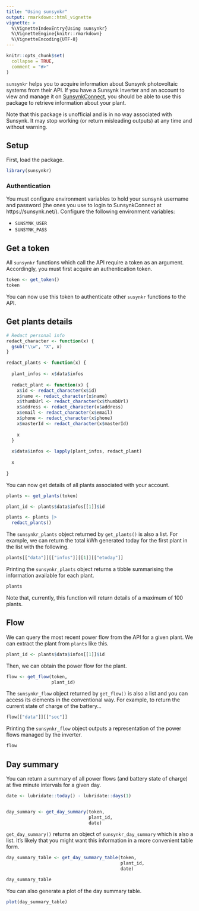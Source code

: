 ```yaml
---
title: "Using sunsynkr"
output: rmarkdown::html_vignette
vignette: >
  %\VignetteIndexEntry{Using sunsynkr}
  %\VignetteEngine{knitr::rmarkdown}
  %\VignetteEncoding{UTF-8}
---
```


```r
knitr::opts_chunk$set(
  collapse = TRUE,
  comment = "#>"
)
```

`sunsynkr` helps you to acquire information about Sunsynk photovoltaic systems from their API. If you have a Sunsynk inverter and an account to view and manage it on [SunsynkConnect](https://sunsynk.net/), you should be able to use this package to retrieve information about your plant. 

Note that this package is unofficial and is in no way associated with Sunsynk. It may stop working (or return misleading outputs) at any time and without warning.

## Setup

First, load the package.

```r
library(sunsynkr)
```

### Authentication

You must configure environment variables to hold your sunsynk username and password (the ones you use to login to SunsynkConnect at https://sunsynk.net/). Configure the following environment variables:

- `SUNSYNK_USER`
- `SUNSYNK_PASS`

## Get a token

All `sunsynkr` functions which call the API require a token as an argument. Accordingly, you must first acquire an authentication token.

```r
token <- get_token()
token
```
You can now use this token to authenticate other `susynkr` functions to the API.

## Get plants details

```r
# Redact personal info
redact_character <- function(x) {
  gsub("\\w", "X", x)
}

redact_plants <- function(x) {
  
  plant_infos <- x$data$infos
  
  redact_plant <- function(x) {
    x$id <- redact_character(x$id)
    x$name <- redact_character(x$name)
    x$thumbUrl <- redact_character(x$thumbUrl)
    x$address <- redact_character(x$address)
    x$email <- redact_character(x$email)
    x$phone <- redact_character(x$phone)
    x$masterId <- redact_character(x$masterId)
    
    x
  }
  
  x$data$infos <- lapply(plant_infos, redact_plant)
  
  x
  
}


```

You can now get details of all plants associated with your account.

```r
plants <- get_plants(token)
```

```r
plant_id <- plants$data$infos[[1]]$id

plants <- plants |> 
  redact_plants()

```

The `sunsynkr_plants` object returned by `get_plants()` is also a list. For example, we can return the total kWh generated today for the first plant in the list with the following.

```r
plants[["data"]][["infos"]][[1]][["etoday"]]

```
Printing the `sunsynkr_plants` object returns a tibble summarising the information available for each plant.

```r
plants

```
Note that, currently, this function will return details of a maximum of 100 plants. 

## Flow

We can query the most recent power flow from the API for a given plant. We can extract the plant from `plants` like this. 

```r
plant_id <- plants$data$infos[[1]]$id

```

Then, we can obtain the power flow for the plant.

```r
flow <- get_flow(token, 
                 plant_id)

```
The `sunsynkr_flow` object returned by `get_flow()` is also a list and you can access its elements in the conventional way. For example, to return the current state of charge of the battery...

```r
flow[["data"]][["soc"]]

```

Printing the `sunsynkr_flow` object outputs a representation of the power flows managed by the inverter.

```r
flow

```

## Day summary

You can return a summary of all power flows (and battery state of charge) at five minute intervals for a given day.

```r
date <- lubridate::today() - lubridate::days(1)


day_summary <- get_day_summary(token, 
                               plant_id, 
                               date)

```

`get_day_summary()` returns an object of `sunsynkr_day_summary` which is also a list. It's likely that you might want this information in a more convenient table form.

```r
day_summary_table <- get_day_summary_table(token, 
                                           plant_id, 
                                           date)

day_summary_table
```

You can also generate a plot of the day summary table.

```r
plot(day_summary_table)
```

